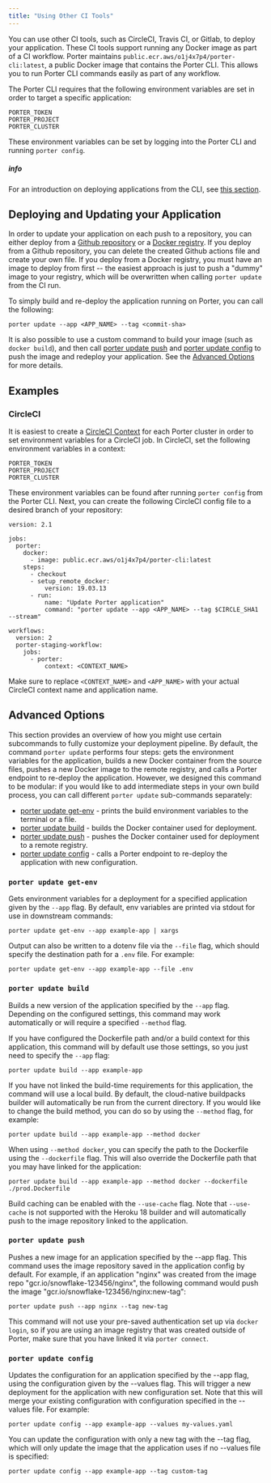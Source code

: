 ```yaml
---
title: "Using Other CI Tools"
---
```


You can use other CI tools, such as CircleCI, Travis CI, or Gitlab, to deploy your application. These CI tools support running any Docker image as part of a CI workflow. Porter maintains `public.ecr.aws/o1j4x7p4/porter-cli:latest`, a public Docker image that contains the Porter CLI. This allows you to run Porter CLI commands easily as part of any workflow.

The Porter CLI requires that the following environment variables are set in order to target a specific application:

```
PORTER_TOKEN
PORTER_PROJECT
PORTER_CLUSTER

```

These environment variables can be set by logging into the Porter CLI and running `porter config`.

##### info

For an introduction on deploying applications from the CLI, see [this section](/deploying-applications/deploying-from-cli).

## Deploying and Updating your Application[](#deploying-and-updating-your-application "Direct link to heading")

In order to update your application on each push to a repository, you can either deploy from a [Github repository](/deploying-applications/deploying-from-github) or a [Docker registry](/deploying-applications/deploying-from-docker-registry). If you deploy from a Github repository, you can delete the created Github actions file and create your own file. If you deploy from a Docker registry, you must have an image to deploy from first -- the easiest approach is just to push a "dummy" image to your registry, which will be overwritten when calling `porter update` from the CI run.

To simply build and re-deploy the application running on Porter, you can call the following:

```
porter update --app <APP_NAME> --tag <commit-sha>

```

It is also possible to use a custom command to build your image (such as `docker build`), and then call [porter update push](#porter-update-push) and [porter update config](#porter-update-config) to push the image and redeploy your application. See the [Advanced Options](#advanced-options) for more details.

## Examples[](#examples "Direct link to heading")

### CircleCI[](#circleci "Direct link to heading")

It is easiest to create a [CircleCI Context](https://circleci.com/docs/2.0/contexts/) for each Porter cluster in order to set environment variables for a CircleCI job. In CircleCI, set the following environment variables in a context:

```
PORTER_TOKEN
PORTER_PROJECT
PORTER_CLUSTER

```

These environment variables can be found after running `porter config` from the Porter CLI. Next, you can create the following CircleCI config file to a desired branch of your repository:

```
version: 2.1

jobs:
  porter:
    docker:
      - image: public.ecr.aws/o1j4x7p4/porter-cli:latest
    steps:
      - checkout
      - setup_remote_docker:
          version: 19.03.13
      - run:
          name: "Update Porter application"
          command: "porter update --app <APP_NAME> --tag $CIRCLE_SHA1 --stream"

workflows:
  version: 2
  porter-staging-workflow:
    jobs:
      - porter:
          context: <CONTEXT_NAME>

```

Make sure to replace `<CONTEXT_NAME>` and `<APP_NAME>` with your actual CircleCI context name and application name.

## Advanced Options[](#advanced-options "Direct link to heading")

This section provides an overview of how you might use certain subcommands to fully customize your deployment pipeline. By default, the command `porter update` performs four steps: gets the environment variables for the application, builds a new Docker container from the source files, pushes a new Docker image to the remote registry, and calls a Porter endpoint to re-deploy the application. However, we designed this command to be modular: if you would like to add intermediate steps in your own build process, you can call different `porter update` sub-commands separately:

* [porter update get-env](#porter-update-get-env) \- prints the build environment variables to the terminal or a file.
* [porter update build](#porter-update-build) \- builds the Docker container used for deployment.
* [porter update push](#porter-update-push) \- pushes the Docker container used for deployment to a remote registry.
* [porter update config](#porter-update-config) \- calls a Porter endpoint to re-deploy the application with new configuration.

### `porter update get-env`[](#porter-update-get-env "Direct link to heading")

Gets environment variables for a deployment for a specified application given by the `--app` flag. By default, env variables are printed via stdout for use in downstream commands:

```
porter update get-env --app example-app | xargs

```

Output can also be written to a dotenv file via the `--file` flag, which should specify the destination path for a `.env` file. For example:

```
porter update get-env --app example-app --file .env

```

### `porter update build`[](#porter-update-build "Direct link to heading")

Builds a new version of the application specified by the `--app` flag. Depending on the configured settings, this command may work automatically or will require a specified `--method` flag.

If you have configured the Dockerfile path and/or a build context for this application, this command will by default use those settings, so you just need to specify the `--app` flag:

```
porter update build --app example-app

```

If you have not linked the build-time requirements for this application, the command will use a local build. By default, the cloud-native buildpacks builder will automatically be run from the current directory. If you would like to change the build method, you can do so by using the `--method` flag, for example:

```
porter update build --app example-app --method docker

```

When using `--method docker`, you can specify the path to the Dockerfile using the `--dockerfile` flag. This will also override the Dockerfile path that you may have linked for the application:

```
porter update build --app example-app --method docker --dockerfile ./prod.Dockerfile

```

Build caching can be enabled with the `--use-cache` flag. Note that `--use-cache` is not supported with the Heroku 18 builder and will automatically push to the image repository linked to the application.

### `porter update push`[](#porter-update-push "Direct link to heading")

Pushes a new image for an application specified by the --app flag. This command uses the image repository saved in the application config by default. For example, if an application "nginx" was created from the image repo "gcr.io/snowflake-123456/nginx", the following command would push the image "gcr.io/snowflake-123456/nginx:new-tag":

```
porter update push --app nginx --tag new-tag

```

This command will not use your pre-saved authentication set up via `docker login`, so if you are using an image registry that was created outside of Porter, make sure that you have linked it via `porter connect`.

### `porter update config`[](#porter-update-config "Direct link to heading")

Updates the configuration for an application specified by the --app flag, using the configuration given by the --values flag. This will trigger a new deployment for the application with new configuration set. Note that this will merge your existing configuration with configuration specified in the --values file. For example:

```
porter update config --app example-app --values my-values.yaml

```

You can update the configuration with only a new tag with the --tag flag, which will only update the image that the application uses if no --values file is specified:

```
porter update config --app example-app --tag custom-tag

```